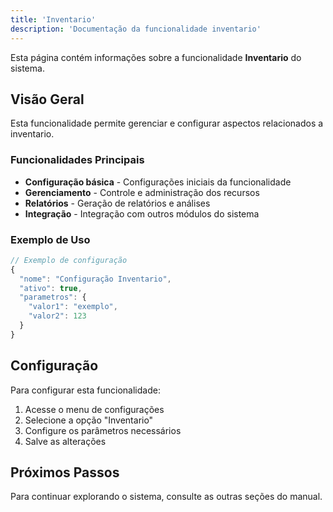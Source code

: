 ```yaml
---
title: 'Inventario'
description: 'Documentação da funcionalidade inventario'
---
```


Esta página contém informações sobre a funcionalidade **Inventario** do sistema.

## Visão Geral

Esta funcionalidade permite gerenciar e configurar aspectos relacionados a inventario.

### Funcionalidades Principais

- **Configuração básica** - Configurações iniciais da funcionalidade
- **Gerenciamento** - Controle e administração dos recursos
- **Relatórios** - Geração de relatórios e análises
- **Integração** - Integração com outros módulos do sistema

### Exemplo de Uso

```javascript
// Exemplo de configuração
{
  "nome": "Configuração Inventario",
  "ativo": true,
  "parametros": {
    "valor1": "exemplo",
    "valor2": 123
  }
}
```

## Configuração

Para configurar esta funcionalidade:

1. Acesse o menu de configurações
2. Selecione a opção "Inventario"
3. Configure os parâmetros necessários
4. Salve as alterações

## Próximos Passos

Para continuar explorando o sistema, consulte as outras seções do manual.
